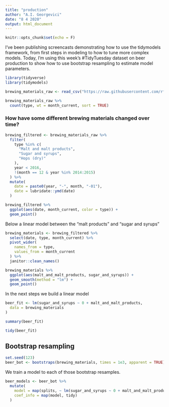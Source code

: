 ```yaml
---
title: "production"
author: "A.I. Georgevici"
date: "8 4 2020"
output: html_document
---
```


```r
knitr::opts_chunk$set(echo = F)
```



I’ve been publishing screencasts demonstrating how to use the tidymodels framework, from first steps in modeling to how to tune more complex models. Today, I’m using this week’s #TidyTuesday dataset on beer production to show how to use bootstrap resampling to estimate model parameters.
```r

library(tidyverse)
library(tidymodels)

brewing_materials_raw <- read_csv("https://raw.githubusercontent.com/rfordatascience/tidytuesday/master/data/2020/2020-03-31/brewing_materials.csv")

brewing_materials_raw %>%
  count(type, wt = month_current, sort = TRUE)
```


### How have some different brewing materials changed over time?
```r

brewing_filtered <- brewing_materials_raw %>%
  filter(
    type %in% c(
      "Malt and malt products",
      "Sugar and syrups",
      "Hops (dry)"
    ),
    year < 2016,
    !(month == 12 & year %in% 2014:2015)
  ) %>%
  mutate(
    date = paste0(year, "-", month, "-01"),
    date = lubridate::ymd(date)
  )

brewing_filtered %>%
  ggplot(aes(date, month_current, color = type)) +
  geom_point()


```



Below a linear model between the "malt products" and "sugar and syrups"
```r

brewing_materials <- brewing_filtered %>%
  select(date, type, month_current) %>%
  pivot_wider(
    names_from = type,
    values_from = month_current
  ) %>%
  janitor::clean_names()

brewing_materials %>%
  ggplot(aes(malt_and_malt_products, sugar_and_syrups)) +
  geom_smooth(method = "lm") +
  geom_point()
```


In the next steps we build a linear model
```r

beer_fit <- lm(sugar_and_syrups ~ 0 + malt_and_malt_products,
  data = brewing_materials
)

summary(beer_fit)

tidy(beer_fit)

```


## Bootstrap resampling
```r
set.seed(123)
beer_bot <- bootstraps(brewing_materials, times = 1e3, apparent = TRUE)
```


We train a model to each of those bootstrap resamples.
```r
beer_models <- beer_bot %>% 
  mutate(
    model = map(splits, ~ lm(sugar_and_syrups ~ 0 + malt_and_malt_products, data = .)),
    coef_info = map(model, tidy)
  )
```


